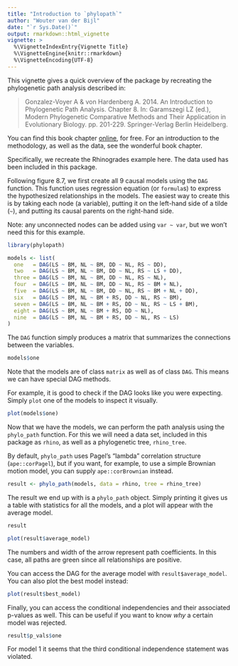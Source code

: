 ```yaml
---
title: "Introduction to `phylopath`"
author: "Wouter van der Bijl"
date: "`r Sys.Date()`"
output: rmarkdown::html_vignette
vignette: >
  %\VignetteIndexEntry{Vignette Title}
  %\VignetteEngine{knitr::rmarkdown}
  %\VignetteEncoding{UTF-8}
---
```


This vignette gives a quick overview of the package by recreating the phylogenetic path analysis described in:

> Gonzalez-Voyer A & von Hardenberg A. 2014. An Introduction to Phylogenetic Path Analysis. Chapter 8. In: Garamszegi LZ (ed.), Modern Phylogenetic Comparative Methods and Their Application in Evolutionary Biology. pp. 201-229. Springer-Verlag Berlin Heidelberg.

You can find this book chapter [online](http://www.consevol.org/pdf/Books/Chapter%208%20Modern%20Phylogenetic%20Comparative%20Methods%20book.pdf), for free. For an introduction to the methodology, as well as the data, see the wonderful book chapter.

Specifically, we recreate the Rhinogrades example here. The data used has been included in this package.

Following figure 8.7, we first create all 9 causal models using the `DAG` function. This function uses regression equation (or `formula`s) to express the hypothesized relationships in the models. The easiest way to create this is by taking each node (a variable), putting it on the left-hand side of a tilde (`~`), and putting its causal parents on the right-hand side.

Note: any unconnected nodes can be added using `var ~ var`, but we won't need this for this example.

```r
library(phylopath)

models <- list(
  one   = DAG(LS ~ BM, NL ~ BM, DD ~ NL, RS ~ DD),
  two   = DAG(LS ~ BM, NL ~ BM, DD ~ NL, RS ~ LS + DD),
  three = DAG(LS ~ BM, NL ~ BM, DD ~ NL, RS ~ NL),
  four  = DAG(LS ~ BM, NL ~ BM, DD ~ NL, RS ~ BM + NL),
  five  = DAG(LS ~ BM, NL ~ BM, DD ~ NL, RS ~ BM + NL + DD),
  six   = DAG(LS ~ BM, NL ~ BM + RS, DD ~ NL, RS ~ BM),
  seven = DAG(LS ~ BM, NL ~ BM + RS, DD ~ NL, RS ~ LS + BM),
  eight = DAG(LS ~ BM, NL ~ BM + RS, DD ~ NL),
  nine  = DAG(LS ~ BM, NL ~ BM + RS, DD ~ NL, RS ~ LS)
)
```

The `DAG` function simply produces a matrix that summarizes the connections between the variables.

```r
models$one
```
Note that the models are of class `matrix` as well as of class `DAG`. This means we can have special DAG methods.

For example, it is good to check if the DAG looks like you were expecting. Simply `plot` one of the models to inspect it visually.

```r
plot(models$one)
```

Now that we have the models, we can perform the path analysis using the `phylo_path` function. For this we will need a data set, included in this package as `rhino`, as well as a phylogenetic tree, `rhino_tree`.

By default, `phylo_path` uses Pagel's “lambda” correlation structure (`ape::corPagel`), but if you want, for example, to use a simple Brownian motion model, you can supply `ape::corBrownian` instead.

```r
result <- phylo_path(models, data = rhino, tree = rhino_tree)
```

The result we end up with is a `phylo_path` object. Simply printing it gives us a table with statistics for all the models, and a plot will appear with the average model.

```r
result
```

```r
plot(result$average_model)
```

The numbers and width of the arrow represent path coefficients. In this case, all paths are green since all relationships are positive.

You can access the DAG for the average model with `result$average_model`. You can also plot the best model instead:

```r
plot(result$best_model)
```

Finally, you can access the conditional independencies and their associated p-values as well. This can be useful if you want to know _why_ a certain model was rejected.

```r
result$p_vals$one
```

For model 1 it seems that the third conditional independence statement was violated.

